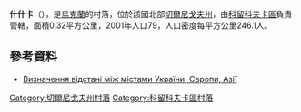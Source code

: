 {{coord|51|45|48|N|32|5|55|E|scale:100000|display=title}}

'''什什卡'''（{{lang-uk|Шишка}}），是[[烏克蘭|烏克蘭]]的村落，位於該國北部[[切爾尼戈夫州|切爾尼戈夫州]]，由[[科留科夫卡區|科留科夫卡區]]負責管轄，面積0.32平方公里，2001年人口79，人口密度每平方公里246.1人。

==參考資料==
*[http://della.com.ua/distance/?cities=0,0 Визначення відстані між містами України, Європи, Азії] {{Wayback|url=http://della.com.ua/distance/?cities=0,0 |date=20140219065053 }}

[[Category:切爾尼戈夫州村落|Category:切爾尼戈夫州村落]]
[[Category:科留科夫卡區村落|Category:科留科夫卡區村落]]


{{Chernihiv-geo-stub}}